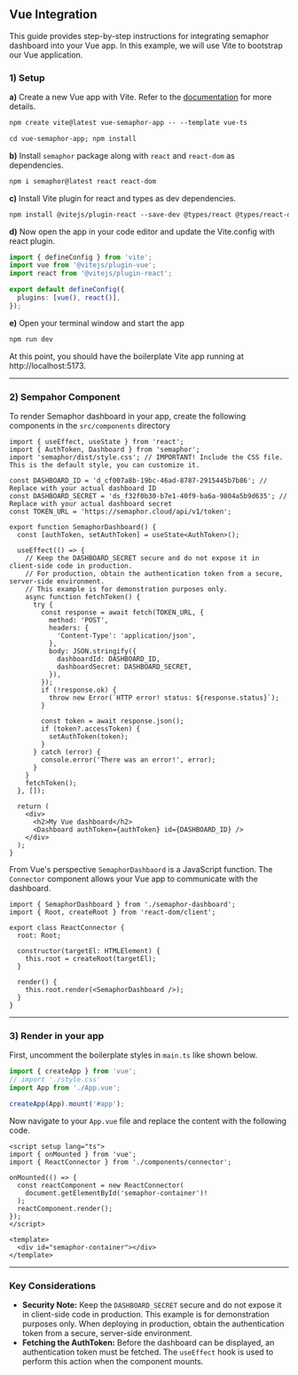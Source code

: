 ## Vue Integration

This guide provides step-by-step instructions for integrating semaphor dashboard into your Vue app. In this example, we will use Vite to bootstrap our Vue application.

### 1) Setup

**a)** Create a new Vue app with Vite. Refer to the [documentation](https://vitejs.dev/guide/#scaffolding-your-first-vite-project) for more details.

```markdown copy
npm create vite@latest vue-semaphor-app -- --template vue-ts
```

```markdown copy
cd vue-semaphor-app; npm install
```

**b)** Install `semaphor` package along with `react` and `react-dom` as dependencies.

```markdown copy
npm i semaphor@latest react react-dom
```

**c)** Install Vite plugin for react and types as dev dependencies.

```markdown copy
npm install @vitejs/plugin-react --save-dev @types/react @types/react-dom --save-dev
```

**d)** Now open the app in your code editor and update the Vite.config with react plugin.

```ts copy filename="./vite.config.ts"
import { defineConfig } from 'vite';
import vue from '@vitejs/plugin-vue';
import react from '@vitejs/plugin-react';

export default defineConfig({
  plugins: [vue(), react()],
});
```

**e)** Open your terminal window and start the app

```markdown copy
npm run dev
```

At this point, you should have the boilerplate Vite app running at http://localhost:5173.

---

### 2) Sempahor Component

To render Semaphor dashboard in your app, create the following components in the `src/components` directory

```tsx {3-7} copy filename="src/components/sempahor-dashboard.tsx"
import { useEffect, useState } from 'react';
import { AuthToken, Dashboard } from 'semaphor';
import 'semaphor/dist/style.css'; // IMPORTANT! Include the CSS file. This is the default style, you can customize it.

const DASHBOARD_ID = 'd_cf007a8b-19bc-46ad-8787-2915445b7b86'; // Replace with your actual dashboard ID
const DASHBOARD_SECRET = 'ds_f32f0b30-b7e1-40f9-ba6a-9804a5b9d635'; // Replace with your actual dashboard secret
const TOKEN_URL = 'https://semaphor.cloud/api/v1/token';

export function SemaphorDashboard() {
  const [authToken, setAuthToken] = useState<AuthToken>();

  useEffect(() => {
    // Keep the DASHBOARD_SECRET secure and do not expose it in client-side code in production.
    // For production, obtain the authentication token from a secure, server-side environment.
    // This example is for demonstration purposes only.
    async function fetchToken() {
      try {
        const response = await fetch(TOKEN_URL, {
          method: 'POST',
          headers: {
            'Content-Type': 'application/json',
          },
          body: JSON.stringify({
            dashboardId: DASHBOARD_ID,
            dashboardSecret: DASHBOARD_SECRET,
          }),
        });
        if (!response.ok) {
          throw new Error(`HTTP error! status: ${response.status}`);
        }

        const token = await response.json();
        if (token?.accessToken) {
          setAuthToken(token);
        }
      } catch (error) {
        console.error('There was an error!', error);
      }
    }
    fetchToken();
  }, []);

  return (
    <div>
      <h2>My Vue dashboard</h2>
      <Dashboard authToken={authToken} id={DASHBOARD_ID} />
    </div>
  );
}
```

From Vue's perspective `SemaphorDashbaord` is a JavaScript function. The `Connector` component allows your Vue app to communicate with the dashboard.

```tsx copy filename="src/component/connector.tsx"
import { SemaphorDashboard } from './semaphor-dashboard';
import { Root, createRoot } from 'react-dom/client';

export class ReactConnector {
  root: Root;

  constructor(targetEl: HTMLElement) {
    this.root = createRoot(targetEl);
  }

  render() {
    this.root.render(<SemaphorDashboard />);
  }
}
```

---

### 3) Render in your app

First, uncomment the boilerplate styles in `main.ts` like shown below.

```ts filename="src/main.ts"
import { createApp } from 'vue';
// import './style.css'
import App from './App.vue';

createApp(App).mount('#app');
```

Now navigate to your `App.vue` file and replace the content with the following code.

```vue copy filename="src/App.vue"
<script setup lang="ts">
import { onMounted } from 'vue';
import { ReactConnector } from './components/connector';

onMounted(() => {
  const reactComponent = new ReactConnector(
    document.getElementById('semaphor-container')!
  );
  reactComponent.render();
});
</script>

<template>
  <div id="semaphor-container"></div>
</template>
```

---

### Key Considerations

- **Security Note:** Keep the `DASHBOARD_SECRET` secure and do not expose it in client-side code in production. This example is for demonstration purposes only. When deploying in production, obtain the authentication token from a secure, server-side environment.
- **Fetching the AuthToken:** Before the dashboard can be displayed, an authentication token must be fetched. The `useEffect` hook is used to perform this action when the component mounts.
